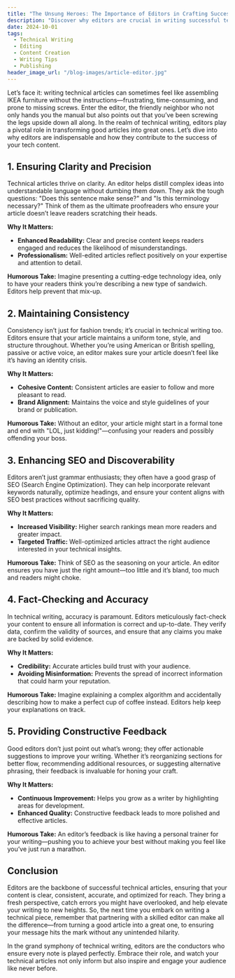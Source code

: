 ```yaml
---
title: "The Unsung Heroes: The Importance of Editors in Crafting Successful Tech Articles"
description: "Discover why editors are crucial in writing successful technical articles. Learn about their roles, benefits, and how they contribute to high-quality content—with a dash of humor!"
date: 2024-10-01
tags:
  - Technical Writing
  - Editing
  - Content Creation
  - Writing Tips
  - Publishing
header_image_url: "/blog-images/article-editor.jpg"
---
```


Let’s face it: writing technical articles can sometimes feel like assembling IKEA furniture without the instructions—frustrating, time-consuming, and prone to missing screws. Enter the editor, the friendly neighbor who not only hands you the manual but also points out that you’ve been screwing the legs upside down all along. In the realm of technical writing, editors play a pivotal role in transforming good articles into great ones. Let’s dive into why editors are indispensable and how they contribute to the success of your tech content.

## 1. **Ensuring Clarity and Precision**

Technical articles thrive on clarity. An editor helps distill complex ideas into understandable language without dumbing them down. They ask the tough questions: "Does this sentence make sense?" and "Is this terminology necessary?" Think of them as the ultimate proofreaders who ensure your article doesn’t leave readers scratching their heads.

**Why It Matters:**
- **Enhanced Readability:** Clear and precise content keeps readers engaged and reduces the likelihood of misunderstandings.
- **Professionalism:** Well-edited articles reflect positively on your expertise and attention to detail.

**Humorous Take:**
Imagine presenting a cutting-edge technology idea, only to have your readers think you’re describing a new type of sandwich. Editors help prevent that mix-up.

## 2. **Maintaining Consistency**

Consistency isn’t just for fashion trends; it’s crucial in technical writing too. Editors ensure that your article maintains a uniform tone, style, and structure throughout. Whether you’re using American or British spelling, passive or active voice, an editor makes sure your article doesn’t feel like it’s having an identity crisis.

**Why It Matters:**
- **Cohesive Content:** Consistent articles are easier to follow and more pleasant to read.
- **Brand Alignment:** Maintains the voice and style guidelines of your brand or publication.

**Humorous Take:**
Without an editor, your article might start in a formal tone and end with "LOL, just kidding!"—confusing your readers and possibly offending your boss.

## 3. **Enhancing SEO and Discoverability**

Editors aren’t just grammar enthusiasts; they often have a good grasp of SEO (Search Engine Optimization). They can help incorporate relevant keywords naturally, optimize headings, and ensure your content aligns with SEO best practices without sacrificing quality.

**Why It Matters:**
- **Increased Visibility:** Higher search rankings mean more readers and greater impact.
- **Targeted Traffic:** Well-optimized articles attract the right audience interested in your technical insights.

**Humorous Take:**
Think of SEO as the seasoning on your article. An editor ensures you have just the right amount—too little and it’s bland, too much and readers might choke.

## 4. **Fact-Checking and Accuracy**

In technical writing, accuracy is paramount. Editors meticulously fact-check your content to ensure all information is correct and up-to-date. They verify data, confirm the validity of sources, and ensure that any claims you make are backed by solid evidence.

**Why It Matters:**
- **Credibility:** Accurate articles build trust with your audience.
- **Avoiding Misinformation:** Prevents the spread of incorrect information that could harm your reputation.

**Humorous Take:**
Imagine explaining a complex algorithm and accidentally describing how to make a perfect cup of coffee instead. Editors help keep your explanations on track.

## 5. **Providing Constructive Feedback**

Good editors don’t just point out what’s wrong; they offer actionable suggestions to improve your writing. Whether it’s reorganizing sections for better flow, recommending additional resources, or suggesting alternative phrasing, their feedback is invaluable for honing your craft.

**Why It Matters:**
- **Continuous Improvement:** Helps you grow as a writer by highlighting areas for development.
- **Enhanced Quality:** Constructive feedback leads to more polished and effective articles.

**Humorous Take:**
An editor’s feedback is like having a personal trainer for your writing—pushing you to achieve your best without making you feel like you’ve just run a marathon.

## **Conclusion**

Editors are the backbone of successful technical articles, ensuring that your content is clear, consistent, accurate, and optimized for reach. They bring a fresh perspective, catch errors you might have overlooked, and help elevate your writing to new heights. So, the next time you embark on writing a technical piece, remember that partnering with a skilled editor can make all the difference—from turning a good article into a great one, to ensuring your message hits the mark without any unintended hilarity.

In the grand symphony of technical writing, editors are the conductors who ensure every note is played perfectly. Embrace their role, and watch your technical articles not only inform but also inspire and engage your audience like never before.

<RelatedArticles />